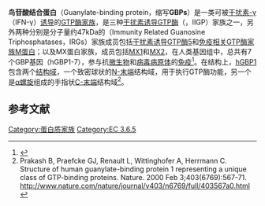 {{Infobox protein family
| Symbol = GBP
| Name = Guanylate-binding protein, N-terminal domain<br>鸟苷酸结合蛋白的N-端结构域
| image = PDB 1dg3 EBI.jpg
| width = 
| caption = 无核苷酸结合的人鸟苷酸结合蛋白1
| Pfam = PF02263
| Pfam_clan = CL0023 
| InterPro = IPR015894
| SMART = 
| PROSITE = 
| MEROPS = 
| SCOP = 1dg3
| TCDB = 
| OPM family = 
| OPM protein = 
| CAZy = 
| CDD = 
}}
{{Infobox protein family
| Symbol = GBP_C
| Name = Guanylate-binding protein, C-terminal domain<br>鸟苷酸结合蛋白的C-端结构域
| image = PDB 1dg3 EBI.jpg
| width = 
| caption = 无核苷酸结合的人鸟苷酸结合蛋白1
| Pfam = PF02841
| Pfam_clan =  
| InterPro = IPR003191
| SMART = 
| PROSITE = 
| MEROPS = 
| SCOP = 1dg3
| TCDB = 
| OPM family = 
| OPM protein = 
| CAZy = 
| CDD = 
}}
{{not|G蛋白}}
'''鸟苷酸结合蛋白'''（Guanylate-binding protein，缩写'''GBPs'''）是一类可被[[干扰素-γ|干扰素-γ]]（IFN-γ）[[基因表达调控|诱导]]的[[GTP酶|GTP酶]][[蛋白质家族|家族]]，是三种[[干扰素诱导GTP酶|干扰素诱导GTP酶]]（{{lang|en|interferon-inducible GTPase}}，IIGP）家族之一，另外两种分别是分子量约47kDa的{{le|免疫相关鸟苷三磷酸酶|IRGs}}（Immunity Related Guanosine Triphosphatases，IRGs）家族成员包括[[干扰素诱导GTP酶5|干扰素诱导GTP酶5]]和[[免疫相关GTP酶家族M蛋白|免疫相关GTP酶家族M蛋白]]；以及MX蛋白家族，成员包括[[MX1|MX1]]和[[MX2|MX2]]，在人类基因组中，总共有7个GBP基因（hGBP1-7），参与抗[[微生物|微生物]]和[[病毒|病毒]][[病原体|病原体]]的[[免疫系统|免疫]]<ref name="pmid17266443">{{cite journal |vauthors=Tripal P, Bauer M, Naschberger E, Mortinger T, Hohenadl C, Cornali E, Thurau M, Sturzl M | title = Unique features of different members of the human guanylate-binding protein family | journal = J. Interferon Cytokine Res. | volume = 27 | issue = 1 | pages = 44–52 |date=January 2007 | pmid = 17266443 | doi = 10.1089/jir.2007.0086 | url = }}</ref>。在结构上，[[GBP1|hGBP1]]包含两个[[结构域|结构域]]，一个致密球状的[[N-末端|N-末端]]结构域，用于执行GTP酶功能，另一个是[[α螺旋|α螺旋]]组成的手指状[[C-末端|C-末端]]结构域<ref>Prakash B, Praefcke GJ, Renault L, Wittinghofer A, Herrmann C. Structure of human guanylate-binding protein 1 representing a unique class of GTP-binding proteins.  Nature. 2000 Feb 3;403(6769):567-71. http://www.nature.com/nature/journal/v403/n6769/full/403567a0.html {{Wayback|url=http://www.nature.com/nature/journal/v403/n6769/full/403567a0.html |date=20080514064701 }}</ref>。

==参考文献==
{{reflist}}
{{InterPro content|IPR003191}}
{{InterPro content|IPR015894}}

[[Category:蛋白质家族|Category:蛋白质家族]]
[[Category:EC_3.6.5|Category:EC 3.6.5]]